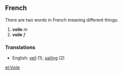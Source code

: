 ==French==
There are two words in French meaning different things:

# '''voile''' ''m''
# '''voile''' ''f''
===Translations===
*English: [[veil]] (1), [[sailing]] (2)

[[et:Voile]]